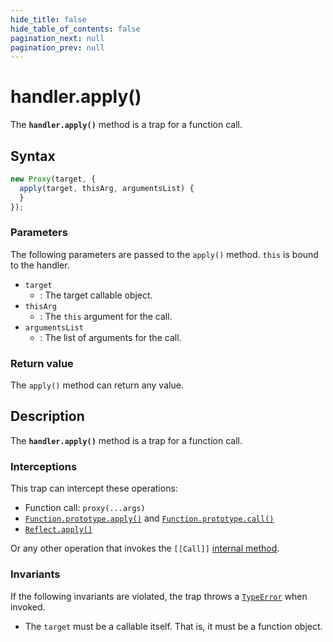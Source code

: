 ```yaml
---
hide_title: false
hide_table_of_contents: false
pagination_next: null
pagination_prev: null
---
```

# handler.apply()

The **`handler.apply()`** method is a trap for a function call.

## Syntax

```js
new Proxy(target, {
  apply(target, thisArg, argumentsList) {
  }
});
```

### Parameters

The following parameters are passed to the `apply()` method. `this` is bound to the handler.

- `target`
  - : The target callable object.
- `thisArg`
  - : The `this` argument for the call.
- `argumentsList`
  - : The list of arguments for the call.

### Return value

The `apply()` method can return any value.

## Description

The **`handler.apply()`** method is a trap for a function call.

### Interceptions

This trap can intercept these operations:

- Function call: `proxy(...args)`
- [`Function.prototype.apply()`](../../../globals/Function/prototype/apply.mdx) and [`Function.prototype.call()`](../../../globals/Function/prototype/call.mdx)
- [`Reflect.apply()`](../../../globals/Reflect/apply.mdx)

Or any other operation that invokes the `[[Call]]` [internal method](https://developer.mozilla.org/docs/Web/JavaScript/Reference/Global_Objects/Proxy#object_internal_methods).

### Invariants

If the following invariants are violated, the trap throws a [`TypeError`](../../../globals/TypeError/TypeError.mdx) when invoked.

- The `target` must be a callable itself. That is, it must be a function object.
